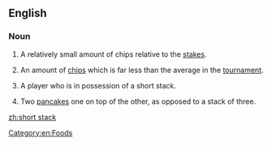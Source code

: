 ==English==

===Noun===
{{en-noun|head=[[short]] [[stack]]}}

# {{context|poker}} A relatively small amount of chips relative to the [[stakes]].
# {{context|poker tournament}} An amount of [[chips]] which is far less than the average in the [[tournament]].
# {{context|poker}} A player who is in possession of a short stack.
# Two [[pancake]]s one on top of the other, as opposed to a stack of three.

[[Category:en:Foods]]

[[zh:short stack]]